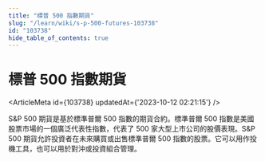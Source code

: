 ```yaml
---
title: "標普 500 指數期貨"
slug: "/learn/wiki/s-p-500-futures-103738"
id: "103738"
hide_table_of_contents: true
---
```



# 標普 500 指數期貨

<ArticleMeta id={103738} updatedAt={'2023-10-12 02:21:15'} />
<div className='border-solid border-b border-t-0 my-4 border-[var(--ifm-color-gray-300)]' />

S&P 500 期貨是基於標準普爾 500 指數的期貨合約。標準普爾 500 指數是美國股票市場的一個廣泛代表性指數，代表了 500 家大型上市公司的股價表現。S&P 500 期貨允許投資者在未來購買或出售標準普爾 500 指數的股票。它可以用作投機工具，也可以用於對沖或投資組合管理。
